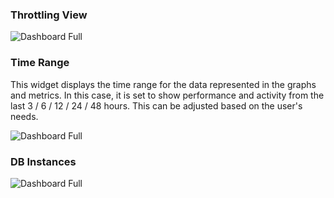 ### Throttling View

<img
  className="block dark:block"
  src="/images/throttling/rule.jpg"
  alt="Dashboard Full"
/>  

### Time Range

This widget displays the time range for the data represented in the graphs and metrics. In this case, it is set to show performance and activity from the last 3 / 6 / 12 / 24 / 48 hours. This can be adjusted based on the user's needs.

<img
  className="block dark:block"
  src="/images/throttling/time-range.jpg"
  alt="Dashboard Full"
  width={350}
/> 

### DB Instances


<img
  className="block dark:block"
  src="/images/throttling/db-instances.jpg"
  alt="Dashboard Full"
  width={250}
/> 
